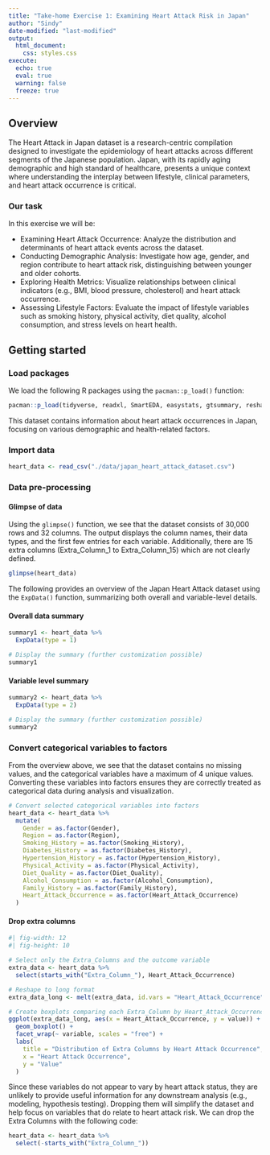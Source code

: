 ```yaml
---
title: "Take-home Exercise 1: Examining Heart Attack Risk in Japan"
author: "Sindy"
date-modified: "last-modified"
output:
  html_document:
    css: styles.css
execute:
  echo: true
  eval: true
  warning: false
  freeze: true
---
```


## Overview

The Heart Attack in Japan dataset is a research-centric compilation designed to investigate the epidemiology of heart attacks across different segments of the Japanese population. Japan, with its rapidly aging demographic and high standard of healthcare, presents a unique context where understanding the interplay between lifestyle, clinical parameters, and heart attack occurrence is critical.

### Our task

In this exercise we will be: 

- Examining Heart Attack Occurrence: Analyze the distribution and determinants of heart attack events across the dataset. 
- Conducting Demographic Analysis: Investigate how age, gender, and region contribute to heart attack risk, distinguishing between younger and older cohorts.
- Exploring Health Metrics: Visualize relationships between clinical indicators (e.g., BMI, blood pressure, cholesterol) and heart attack occurrence. 
- Assessing Lifestyle Factors: Evaluate the impact of lifestyle variables such as smoking history, physical activity, diet quality, alcohol consumption, and stress levels on heart health.

## Getting started

### Load packages

We load the following R packages using the `pacman::p_load()` function:

```r
pacman::p_load(tidyverse, readxl, SmartEDA, easystats, gtsummary, reshape2, ggstatsplot)
```

This dataset contains information about heart attack occurrences in Japan, focusing on various demographic and health-related factors.

### Import data
```r
heart_data <- read_csv("./data/japan_heart_attack_dataset.csv")
```

### Data pre-processing

#### Glimpse of data
Using the `glimpse()` function, we see that the dataset consists of 30,000 rows and 32 columns. The output displays the column names, their data types, and the first few entries for each variable. Additionally, there are 15 extra columns (Extra_Column_1 to Extra_Column_15) which are not clearly defined.

```r
glimpse(heart_data)
```

The following provides an overview of the Japan Heart Attack dataset using the `ExpData()` function, summarizing both overall and variable-level details. 

::: panel-tabset
#### Overall data summary

```r
summary1 <- heart_data %>%
  ExpData(type = 1)

# Display the summary (further customization possible)
summary1
```

#### Variable level summary

```r
summary2 <- heart_data %>%
  ExpData(type = 2)

# Display the summary (further customization possible)
summary2
```

:::

### Convert categorical variables to factors

From the overview above, we see that the dataset contains no missing values, and the categorical variables have a maximum of 4 unique values. Converting these variables into factors ensures they are correctly treated as categorical data during analysis and visualization.

```r
# Convert selected categorical variables into factors
heart_data <- heart_data %>%
  mutate(
    Gender = as.factor(Gender),
    Region = as.factor(Region),
    Smoking_History = as.factor(Smoking_History),
    Diabetes_History = as.factor(Diabetes_History),
    Hypertension_History = as.factor(Hypertension_History),
    Physical_Activity = as.factor(Physical_Activity),
    Diet_Quality = as.factor(Diet_Quality),
    Alcohol_Consumption = as.factor(Alcohol_Consumption),
    Family_History = as.factor(Family_History),
    Heart_Attack_Occurrence = as.factor(Heart_Attack_Occurrence)
  )
```

#### Drop extra columns

```r
#| fig-width: 12
#| fig-height: 10

# Select only the Extra_Columns and the outcome variable
extra_data <- heart_data %>%
  select(starts_with("Extra_Column_"), Heart_Attack_Occurrence)

# Reshape to long format
extra_data_long <- melt(extra_data, id.vars = "Heart_Attack_Occurrence")

# Create boxplots comparing each Extra_Column by Heart_Attack_Occurrence
ggplot(extra_data_long, aes(x = Heart_Attack_Occurrence, y = value)) +
  geom_boxplot() +
  facet_wrap(~ variable, scales = "free") +
  labs(
    title = "Distribution of Extra Columns by Heart Attack Occurrence",
    x = "Heart Attack Occurrence",
    y = "Value"
  )
```
Since these variables do not appear to vary by heart attack status, they are unlikely to provide useful information for any downstream analysis (e.g., modeling, hypothesis testing). Dropping them will simplify the dataset and help focus on variables that do relate to heart attack risk. We can drop the Extra Columns with the following code:
```r
heart_data <- heart_data %>%
  select(-starts_with("Extra_Column_"))
```

